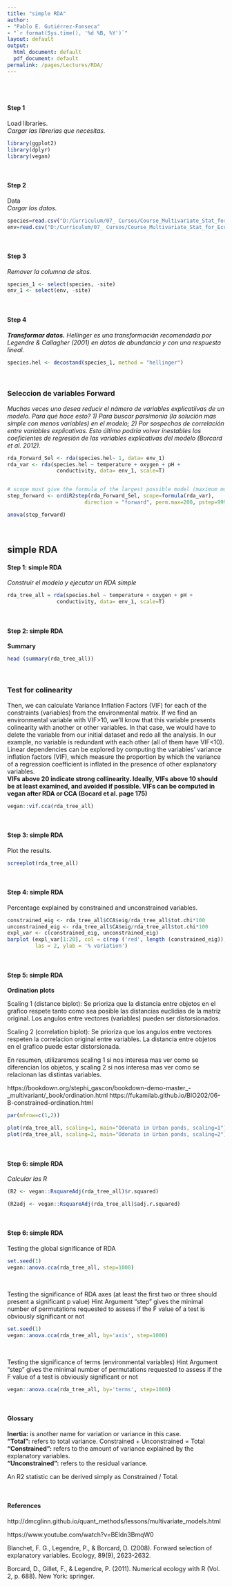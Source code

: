 ```yaml
---
title: "simple RDA"
author: 
- "Pablo E. Gutiérrez-Fonseca"
- "`r format(Sys.time(), '%d %B, %Y')`"
layout: default
output:
  html_document: default
  pdf_document: default
permalink: /pages/Lectures/RDA/
---
```

<br/>
<br/>

#### **Step 1**
Load libraries.<br>
_Cargar las librerias que necesitas._
```r
library(ggplot2)
library(dplyr)
library(vegan)
```

<br/>

#### **Step 2**
Data<br>
_Cargar los datos._
```r
species=read.csv("D:/Curriculum/07_ Cursos/Course_Multivariate_Stat_for_Ecological_Data/data/RDA_species.csv", header=T, row.names=NULL, sep=",")
env=read.csv("D:/Curriculum/07_ Cursos/Course_Multivariate_Stat_for_Ecological_Data/data/RDA_environmetal_standart.csv", header=T, row.names=NULL, sep=",")
```

<br/>

#### **Step 3**
_Remover la columna de sitos._
```r
species_1 <- select(species, -site)
env_1 <- select(env, -site)
```

<br/>

#### **Step 4**
**_Transformar datos._** _Hellinger es una transformaci&aacute;n recomendada por Legendre & Callagher (2001) en datos de abundancia y con una respuesta lineal._
```r
species.hel <- decostand(species_1, method = "hellinger")
```

<br/>

### **Seleccion de variables Forward**
_Muchas veces uno desea reducir el n&aacute;mero de variables explicatiivas de un modelo.  Para qu&eacute; hace esto? 1) Para buscar parsimonia (la soluci&oacute;n mas simple con menos variables) en el modelo; 2) Por sospechas de correlaci&oacute;n entre variables explicativas.  Esto &uacute;ltimo podr&iacute;a volver inestables los coeficientes de regresi&oacute;n de las variables explicativas del modelo (Borcard et al. 2012)._
```r
rda_Forward_Sel <- rda(species.hel~ 1, data= env_1)
rda_var <- rda(species.hel ~ temperature + oxygen + pH + 
                conductivity, data= env_1, scale=T)


# scope must give the formula of the largest possible model (maximum model)
step_forward <- ordiR2step(rda_Forward_Sel, scope=formula(rda_var),
                         direction = "forward", perm.max=200, pstep=999)

anova(step_forward)
```

<br/>

## **simple RDA**

#### **Step 1: simple RDA**
_Construir el modelo y ejecutar un RDA simple_
```r

rda_tree_all = rda(species.hel ~ temperature + oxygen + pH +
                conductivity, data= env_1, scale=T)

```

<br/>

#### **Step 2: simple RDA**

**Summary**

```r

head (summary(rda_tree_all))

```

<br/>

### **Test for colinearity**

Then, we can calculate Variance Inflation Factors (VIF) for each of the constraints (variables) from the environmental matrix. If we find an environmental variable with VIF>10, we'll know that this variable presents colinearity with another or other variables. In that case, we would have to delete the variable from our initial dataset and redo all the analysis. In our example, no variable is redundant with each other (all of them have VIF<10). Linear dependencies can be explored by computing the variables' variance inflation factors (VIF), which measure the proportion by which the variance of a regression coefficient is inflated in the presence of other explanatory variables. <br>
**VIFs above 20 indicate strong collinearity. Ideally, VIFs above 10 should be at least examined, and avoided if possible. VIFs can be computed in vegan after RDA or CCA (Bocard et al. page 175)**

```r

vegan::vif.cca(rda_tree_all)

```

<br/>

#### **Step 3: simple RDA**
Plot the results.
```r
screeplot(rda_tree_all)
```

<br/>

#### **Step 4: simple RDA**
Percentage explained by constrained and unconstrained variables.
```r
constrained_eig <- rda_tree_all$CCA$eig/rda_tree_all$tot.chi*100
unconstrained_eig <- rda_tree_all$CA$eig/rda_tree_all$tot.chi*100
expl_var <- c(constrained_eig, unconstrained_eig)
barplot (expl_var[1:20], col = c(rep ('red', length (constrained_eig)), rep ('black', length (unconstrained_eig))),
         las = 2, ylab = '% variation')

```

<br/>

#### **Step 5: simple RDA**
**Ordination plots**

Scaling 1 (distance biplot): Se prioriza que la distancia entre objetos en el grafico respete tanto como sea posible las distancias euclidias de la matriz original. Los angulos entre vectores (variables) pueden ser distorsionados.

Scaling 2 (correlation biplot): Se prioriza que los angulos entre vectores respeten la correlacion original entre variables. La distancia entre objetos en el grafico puede estar distorsionada.

En resumen, utilizaremos scaling 1 si nos interesa mas ver como se diferencian los objetos, y scaling 2 si nos interesa mas ver como se relacionan las distintas variables.

https://bookdown.org/stephi_gascon/bookdown-demo-master_-_multivariant/_book/ordination.html
https://fukamilab.github.io/BIO202/06-B-constrained-ordination.html

```r
par(mfrow=c(1,2))

plot(rda_tree_all, scaling=1, main="Odonata in Urban ponds, scaling=1")
plot(rda_tree_all, scaling=2, main="Odonata in Urban ponds, scaling=2")

```

<br/>

#### **Step 6: simple RDA**
_Calcular las R_

```r
(R2 <- vegan::RsquareAdj(rda_tree_all)$r.squared)

(R2adj <- vegan::RsquareAdj(rda_tree_all)$adj.r.squared)

```

<br/>

#### **Step 6: simple RDA**
Testing the global significance of RDA
```r
set.seed(1)
vegan::anova.cca(rda_tree_all, step=1000)

```

<br>

Testing the significance of RDA axes (at least the first two or three should present a significant p value)
Hint Argument "step" gives the minimal number of permutations requested 
to assess if the F value of a test is obviously significant or not
```r
set.seed(1)
vegan::anova.cca(rda_tree_all, by='axis', step=1000)

```

<br/>

Testing the significance of terms (environmental variables)
Hint Argument "step" gives the minimal number of permutations requested 
to assess if the F value of a test is obviously significant or not
```r
vegan::anova.cca(rda_tree_all, by='terms', step=1000)

```

<br>

#### **Glossary**

**Inertia:** is another name for variation or variance in this case.<br>
**"Total":** refers to total variance. Constrained + Unconstrained = Total<br>
**"Constrained":** refers to the amount of variance explained by the explanatory variables.<br>
**"Unconstrained":** refers to the residual variance. 


An R2 statistic can be derived simply as Constrained / Total.

<br>

#### **References**

http://dmcglinn.github.io/quant_methods/lessons/multivariate_models.html

https://www.youtube.com/watch?v=BEldn3BmqW0

Blanchet, F. G., Legendre, P., & Borcard, D. (2008). Forward selection of explanatory variables. Ecology, 89(9), 2623-2632.

Borcard, D., Gillet, F., & Legendre, P. (2011). Numerical ecology with R (Vol. 2, p. 688). New York: springer.

<br/>
<br/>
